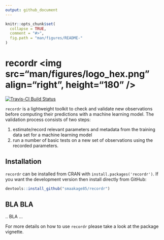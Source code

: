```yaml
---
output: github_document
---
```


<!-- README.md is generated from README.Rmd. Please edit that file -->

```r
knitr::opts_chunk$set(
  collapse = TRUE,
  comment = "#>",
  fig.path = "man/figures/README-"
)
```

# recordr <img src="man/figures/logo_hex.png" align="right", height="180" />

[![Travis-CI Build Status](https://travis-ci.org/smaakage85/customsteps.svg?branch=master)](https://travis-ci.org/smaakage85/recordr)

`recordr` is a lightweight toolkit to check and validate new observations 
before computing their predictions with a machine learning model. The
validation process consists of two steps: 

1. estimate/record relevant parameters and metadata from the training data set for a machine learning 
model
2. run a number of basic tests on a new set of observations 
using the recorded parameters. 

## Installation

`recordr` can be installed from CRAN with `install.packages('recordr')`. 
If you want the development version then install directly from GitHub:

```r
devtools::install_github("smaakage85/recordr")
```

## BLA BLA

.. BLA ...

For more details on how to use `recordr` please take a look at the
package vignette.

